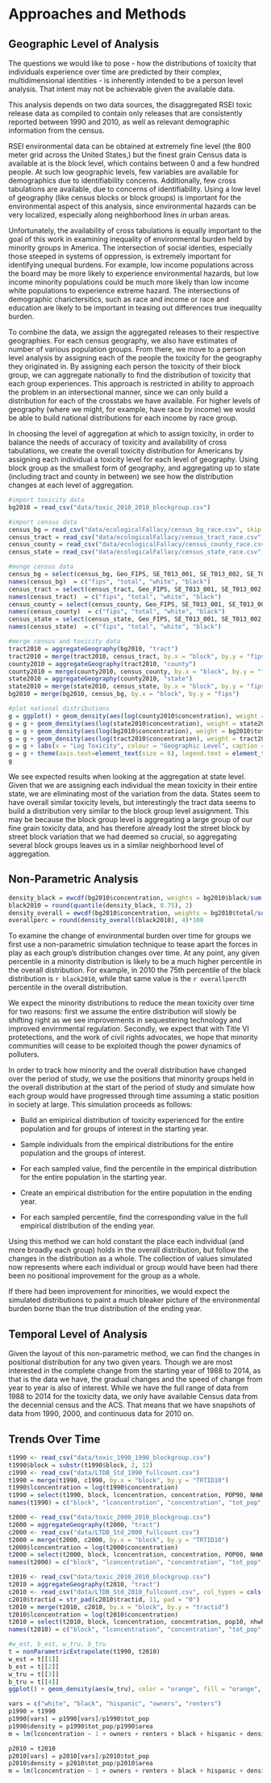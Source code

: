 # Approaches and Methods {#ref-labels}

## Geographic Level of Analysis

The questions we would like to pose - how the distributions of toxicity that individuals experience over time are predicted by their complex, multidimensional identities - is inherently intended to be a person level analysis. That intent may not be achievable given the available data. 

This analysis depends on two data sources, the disaggregated RSEI toxic release data as compiled to contain only releases that are consistently reported between 1990 and 2010, as well as relevant demographic information from the census. 

RSEI environmental data can be obtained at extremely fine level (the 800 meter grid across the United States,) but the finest grain Census data is available at is the block level, which contains between 0 and a few hundred people. At such low geographic levels, few variables are available for demographics due to identifiability concerns. Additionally, few cross tabulations are available, due to concerns of identifiability. Using a low level of geography (like census blocks or block groups) is important for the environmental aspect of this analysis, since environmental hazards can be very localized, especially along neighborhood lines in urban areas. 

Unfortunately, the availability of cross tabulations is equally important to the goal of this work in examining inequality of environmental burden held by minority groups in America. The intersection of social identies, especially those steeped in systems of oppression, is extremely important for identifying unequal burdens. For example, low income populations across the board may be more likely to experience environmental hazards, but low income minority populations could be much more likely than low income white populations to experience extreme hazard. The intersections of demographic charictersitics, such as race and income or race and education are likely to be important in teasing out differences true inequality burden. 

To combine the data, we assign the aggregated releases to their respective geographies. For each census geography, we also have estimates of number of various population groups. From there, we move to a person level analysis by assigning each of the people the toxicity for the geography they originated in. By assigning each person the toxicity of their block group, we can aggregate nationally to find the distribution of toxicity that each group experiences. This approach is restricted in ability to approach the problem in an intersectional manner, since we can only build a distribution for each of the crosstabs we have available. For higher levels of geography (where we might, for example, have race by income) we would be able to build national distributions for each income by race group.

In choosing the level of aggregation at which to assign toxicity, in order to balance the needs of accuracy of toxicity and availability of cross tabulations, we create the overall toxicity distribution for Americans by assigning each individual a toxicity level for each level of geography. Using block group as the smallest form of geography, and aggregating up to state (including tract and county in between) we see how the distribution changes at each level of aggregation. 

```r
#import toxicity data
bg2010 = read_csv("data/toxic_2010_2010_blockgroup.csv")

#import census data
census_bg = read_csv("data/ecologicalFallacy/census_bg_race.csv", skip = 1)
census_tract = read_csv("data/ecologicalFallacy/census_tract_race.csv", skip = 1)
census_county = read_csv("data/ecologicalFallacy/census_county_race.csv", skip = 1)
census_state = read_csv("data/ecologicalFallacy/census_state_race.csv", skip = 1)

#munge census data
census_bg = select(census_bg, Geo_FIPS, SE_T013_001, SE_T013_002, SE_T013_003)
names(census_bg)  = c("fips", "total", "white", "black")
census_tract = select(census_tract, Geo_FIPS, SE_T013_001, SE_T013_002, SE_T013_003)
names(census_tract)  = c("fips", "total", "white", "black")
census_county = select(census_county, Geo_FIPS, SE_T013_001, SE_T013_002, SE_T013_003)
names(census_county)  = c("fips", "total", "white", "black")
census_state = select(census_state, Geo_FIPS, SE_T013_001, SE_T013_002, SE_T013_003)
names(census_state)  = c("fips", "total", "white", "black")

#merge census and toxicity data
tract2010 = aggregateGeography(bg2010, "tract")
tract2010 = merge(tract2010, census_tract, by.x = "block", by.y = "fips")
county2010 = aggregateGeography(tract2010, "county")
county2010 = merge(county2010, census_county, by.x = "block", by.y = "fips")
state2010 = aggregateGeography(county2010, "state")
state2010 = merge(state2010, census_state, by.x = "block", by.y = "fips")
bg2010 = merge(bg2010, census_bg, by.x = "block", by.y = "fips")

#plot national distributions
g = ggplot() + geom_density(aes(log(county2010$concentration), weight = county2010$total/sum(county2010$total), color = "County"), bw = 0.2)
g = g + geom_density(aes(log(state2010$concentration), weight = state2010$total/sum(state2010$total), color = "State"), bw = 0.35)
g = g + geom_density(aes(log(bg2010$concentration), weight = bg2010$total/sum(bg2010$total), color = "Block Group"), bw = 0.05)
g = g + geom_density(aes(log(tract2010$concentration), weight = tract2010$total/sum(tract2010$total), color = "Tract"), bw = 0.05)
g = g + labs(x = "Log Toxicity", colour = "Geographic Level", caption = "(as assigned by different levels of geography)", title = "Distribution of Toxicity for US Population")
g = g + theme(axis.text=element_text(size = 6), legend.text = element_text(size = 7), legend.title = element_text(size = 8))
g
```

We see expected results when looking at the aggregation at state level. Given that we are assigning each individual the mean toxicity in their entire state, we are eliminating most of the variation from the data. States seem to have overall similar toxicity levels, but interestingly the tract data seems to build a distribution very similar to the block group level assignment. This may be because the block group level is aggregating a large group of our fine grain toxicity data, and has therefore already lost the street block by street block variation that we had deemed so crucial, so aggregating several block groups leaves us in a similar neighborhood level of aggregation. 

## Non-Parametric Analysis
```r
density_black = ewcdf(bg2010$concentration, weights = bg2010$black/sum(bg2010$black))
black2010 = round(quantile(density_black, 0.75), 2)
density_overall = ewcdf(bg2010$concentration, weights = bg2010$total/sum(bg2010$total))
overallperc = round(density_overall(black2010), 4)*100
```

To examine the change of environmental burden over time for groups we first use a non-parametric simulation technique to tease apart the forces in play as each group's distribution changes over time. At any point, any given percentile in a minority distribution is likely to be a much higher percentile in the overall distribution. For example, in 2010 the 75th percentile of the black distribution is `r black2010`, while that same value is the `r overallperc`th percentile in the overall distribution. 

We expect the minority distributions to reduce the mean toxicity over time for two reasons: first we assume the entire distribution will slowly be shifting right as we see improvements in sequestering technology and improved envirnmental regulation. Secondly, we expect that with Title VI protetections, and the work of civil rights advocates, we hope that minority communities will cease to be exploited though the power dynamics of polluters. 

In order to track how minority and the overall distribution have changed over the period of study, we use the positions that minority groups held in the overall distribution at the start of the period of study and simulate how each group would have progressed through time assuming a static position in society at large. This simulation proceeds as follows:

* Build an emipirical distribution of toxicity experienced for the entire population and for groups of interest in the starting year. 

* Sample individuals from the empirical distributions for the entire population and the groups of interest. 

* For each sampled value, find the percentile in the empirical distribution for the entire population in the starting year. 

* Create an empirical distribution for the entire population in the ending year. 

* For each sampled percentile, find the corresponding value in the full empirical distribution of the ending year. 

Using this method we can hold constant the place each individual (and more broadly each group) holds in the overall distribution, but follow the changes in the distribution as a whole. The collection of values simulated now represents where each individual or group would have been had there been no positional improvement for the group as a whole.

If there had been improvement for minorities, we would expect the simulated distributions to paint a much bleaker picture of the environmental burden borne than the true distribution of the ending year. 

## Temporal Level of Analysis 

Given the layout of this non-parametric method, we can find the changes in positional distribution for any two given years. Though we are most interested in the complete change from the starting year of 1988 to 2014, as that is the data we have, the gradual changes and the speed of change from year to year is also of interest. While we have the full range of data from 1988 to 2014 for the toxicity data, we only have available Census data from the decennial census and the ACS. That means that we have snapshots of data from 1990, 2000, and continuous data for 2010 on. 

## Trends Over Time

```r
t1990 <- read_csv("data/toxic_1990_1990_blockgroup.csv")
t1990$block = substr(t1990$block, 2, 12)
c1990 <- read_csv("data/LTDB_Std_1990_fullcount.csv")
t1990 = merge(t1990, c1990, by.x = "block", by.y = "TRTID10")
t1990$lconcentration = log(t1990$concentration)
t1990 = select(t1990, block, lconcentration, concentration, POP90, NHWHT90, NHBLK90, HISP90, OWN90, RENT90, area)
names(t1990) = c("block", "lconcentration", "concentration", "tot_pop", "white", "black", "hispanic", "owners", "renters", "area")

t2000 <- read_csv("data/toxic_2000_2010_blockgroup.csv")
t2000 = aggregateGeography(t2000, "tract")
c2000 <- read_csv("data/LTDB_Std_2000_fullcount.csv")
t2000 = merge(t2000, c2000, by.x = "block", by.y = "TRTID10")
t2000$lconcentration = log(t2000$concentration)
t2000 = select(t2000, block, lconcentration, concentration, POP00, NHWHT00, NHBLK00, HISP00, OWN00, RENT00)
names(t2000) = c("block", "lconcentration", "concentration", "tot_pop", "white", "black", "hispanic", "owners", "renters")

t2010 <- read_csv("data/toxic_2010_2010_blockgroup.csv")
t2010 = aggregateGeography(t2010, "tract")
c2010 <- read_csv("data/LTDB_Std_2010_fullcount.csv", col_types = cols(tractid = col_character()))
c2010$tractid = str_pad(c2010$tractid, 11, pad = "0")
t2010 = merge(t2010, c2010, by.x = "block", by.y = "tractid")
t2010$lconcentration = log(t2010$concentration)
t2010 = select(t2010, block, lconcentration, concentration, pop10, nhwht10, nhblk10, hisp10, own10, rent10, area)
names(t2010) = c("block", "lconcentration", "concentration", "tot_pop", "white", "black", "hispanic", "owners", "renters", "area")

#w_est, b_est, w_tru, b_tru
t = nonParametricExtrapolate(t1990, t2010)
w_est = t[[1]]
b_est = t[[2]]
w_tru = t[[3]]
b_tru = t[[4]]
ggplot() + geom_density(aes(w_tru), color = "orange", fill = "orange", alpha = 0.2) + geom_density(aes(b_tru), color = "cornflowerblue", fill = "cornflowerblue", alpha = 0.2) + xlim(-2, 16) + geom_density(aes(w_est), color = "red") + geom_density(aes(b_est), color = "blue")
```

```r
vars = c("white", "black", "hispanic", "owners", "renters")
p1990 = t1990
p1990[vars] = p1990[vars]/p1990$tot_pop
p1990$density = p1990$tot_pop/p1990$area
m = lm(lconcentration ~ 1 + owners + renters + black + hispanic + density, data = p1990)

p2010 = t2010
p2010[vars] = p2010[vars]/p2010$tot_pop
p2010$density = p2010$tot_pop/p2010$area
m = lm(lconcentration ~ 1 + owners + renters + black + hispanic + density, data = p2010)
```
